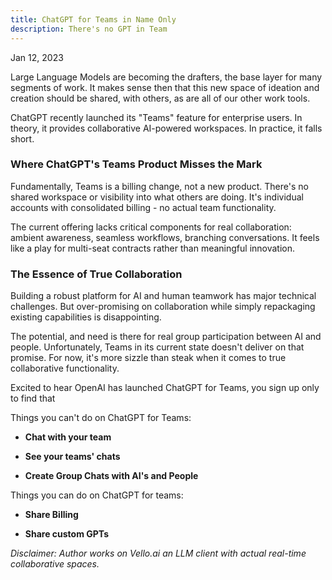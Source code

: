 ```yaml
---
title: ChatGPT for Teams in Name Only
description: There's no GPT in Team
---
```

Jan 12, 2023

Large Language Models are becoming the drafters, the base layer for many segments of work. It makes sense then that this new space of ideation and creation should be shared, with others, as are all of our other work tools.

ChatGPT recently launched its "Teams" feature for enterprise users. In theory, it provides collaborative AI-powered workspaces. In practice, it falls short.

### Where ChatGPT's Teams Product Misses the Mark

Fundamentally, Teams is a billing change, not a new product. There's no shared workspace or visibility into what others are doing. It's individual accounts with consolidated billing - no actual team functionality.

The current offering lacks critical components for real collaboration: ambient awareness, seamless workflows, branching conversations. It feels like a play for multi-seat contracts rather than meaningful innovation.

### The Essence of True Collaboration

Building a robust platform for AI and human teamwork has major technical challenges. But over-promising on collaboration while simply repackaging existing capabilities is disappointing.

The potential, and need is there for real group participation between AI and people. Unfortunately, Teams in its current state doesn't deliver on that promise. For now, it's more sizzle than steak when it comes to true collaborative functionality.

Excited to hear OpenAI has launched ChatGPT for Teams, you sign up only to find that

Things you can't do on ChatGPT for Teams:

- **Chat with your team**

- **See your teams' chats**

- **Create Group Chats with AI's and People**

Things you can do on ChatGPT for teams:

- **Share Billing**

- **Share custom GPTs**

*Disclaimer: Author works on Vello.ai an LLM client with actual real-time collaborative spaces.*

